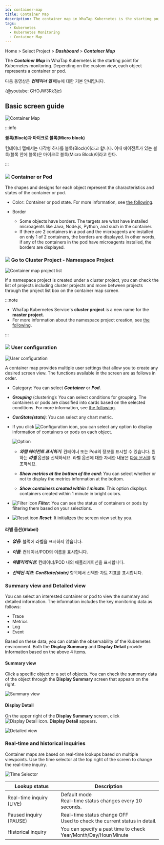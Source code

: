 ```yaml
---
id: container-map
title: Container Map
description: The container map in WhaTap Kubernetes is the starting point for Kubernetes monitoring.
tags:
  - Kubernetes
  - Kubernetes Monitoring
  - Container Map
---
```


Home > Select Project > **_Dashboard_** > **_Container Map_**

The **_Container Map_** in WhaTap Kubernetes is the starting point for Kubernetes monitoring. Depending on the custom view, each object represents a container or pod.

다음 동영상은 **_컨테이너 맵_** 메뉴에 대한 기본 안내입니다.

{@youtube: GHOJW3Rk3jc}

## Basic screen guide

![Container Map](/img/kube-container-map-01.png)

:::info

**블록(Block)과 마이크로 블록(Micro block)**

컨테이너 맵에서는 다각형 하나를 블록(Block)이라고 합니다. 이때 에이전트가 있는 블록(블록 안에 블록)은 마이크로 블록(Micro Block)이라고 한다.

:::

### ![](/img/number-01.png) Container or Pod

The shapes and designs for each object represent the characteristics and states of the container or pod.

-   Color: Container or pod state. For more information, see [the following](container-status).

-   Border

    -   Some objects have borders. The targets are what have installed microagents like Java, Node.js, Python, and such in the container. 
    -   If there are 2 containers in a pod and the microagents are installed on only 1 of 2 containers, the borders are displayed. In other words, if any of the containers in the pod have microagents installed, the borders are displayed.

### ![](/img/number-02.png) Go to Cluster Project - Namespace Project

![Container map project list](https://img.whatap.io/media/images/whatap_kubernetes_container_map_namespace_project_list.png)

If a namespace project is created under a cluster project, you can check the list of projects including cluster projects and move between projects through the project list box on the container map screen.

:::note

-   WhaTap Kubernetes Service's **cluster project** is a new name for the **master project**.
-   For more information about the namespace project creation, see [the following](namespace).

:::

### ![](/img/number-03.png) User configuration

![User configuration](/img/container-map-custom-view.png)

A container map provides multiple user settings that allow you to create any desired screen view. The functions available in the screen are as follows in order.

-   Category: You can select **_Container_** or **_Pod_**.

-   **_Grouping_** (clustering): You can select conditions for grouping. The containers or pods are classified into cards based on the selected conditions. For more information, see [the following](container-group).

-   **_ConState(state)_**: You can select any chart metric.

-   If you click ![Configuration icon](/img/ico-setting.svg), you can select any option to display information of containers or pods on each object.

    ![Option](/img/k8s-container-map-setting.png)

    -   **_와탭 에이전트 표시하기_**: 컨테이너 또는 Pod의 정보를 표시할 수 있습니다. 원하는 **_라벨_** 옵션을 선택하세요. 라벨 옵션에 대한 자세한 내용은 [다음 문서](#label)를 참조하세요.

    -   **_Show metrics at the bottom of the card_**: You can select whether or not to display the metrics information at the bottom.

    -   **_Show containers created within 1 minute_**: This option displays containers created within 1 minute in bright colors.

-   ![Filter icon](/img/ico-filter.svg) **_Filter_**: You can see the status of containers or pods by filtering them based on your selections.

-   ![Reset icon](/img/ico-reset.svg) **_Reset_**: It initializes the screen view set by you.

#### 라벨 옵션{#label}

-   **_없음_**: 블럭에 라벨을 표시하지 않습니다.

-   **_이름_**: 컨테이너/POD의 이름을 표시합니다.

-   **_애플리케이션_**: 컨테이너/POD 내의 애플리케이션을 표시합니다.

-   **_선택된 지표_**: **_ConState(state)_** 항목에서 선택한 차트 지표를 표시합니다.

### Summary view and Detailed view

You can select an interested container or pod to view the summary and detailed information. The information includes the key monitoring data as follows:

-   Trace
-   Metrics
-   Log
-   Event

Based on these data, you can obtain the observability of the Kubernetes environment. Both the **Display Summary** and **Display Detail** provide information based on the above 4 items.

#### Summary view

Click a specific object or a set of objects. You can check the summary data of the object through the **Display Summary** screen that appears on the right.

![Summary view](https://img.whatap.io/media/images/whatap_kubernetes_container_map_right_summary.png)

#### Display Detail

On the upper right of the **Display Summary** screen, click ![Display Detail icon](/img/ico-detail-mode.svg). **Display Detail** appears.

![Detailed view](/img/container-map-detail-mode.png)

### Real-time and historical inquiries

Container maps are based on real-time lookups based on multiple viewpoints. Use the time selector at the top right of the screen to change the real-time inquiry.

![Time Selector](/img/kubernetes-time-seletor.png)

| Lookup status            | Description                                                                 |
| ------------------------ | --------------------------------------------------------------------------- |
| Real-time inquiry (LIVE) | Default mode<br/>Real-time status changes every 10 seconds.                 |
| Paused inquiry (PAUSE)   | Real-time status change OFF<br/>Used to check the current status in detail. |
| Historical inquiry       | You can specify a past time to check<br/>Year/Month/Day/Hour/Minute         |
